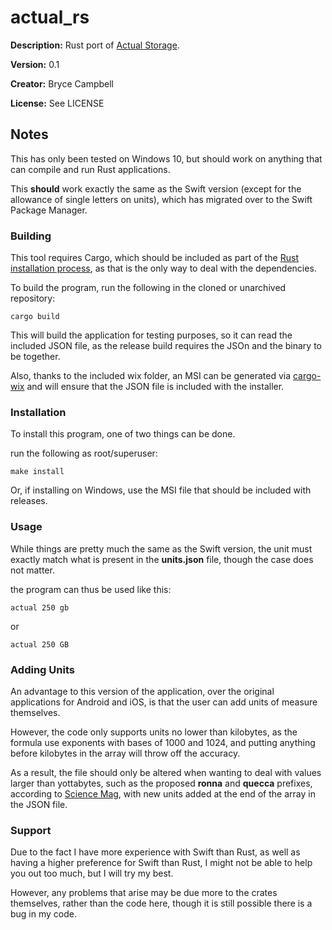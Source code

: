 =actual_rs=

'''Description:''' Rust port of [https://github.com/bryceac/ActualStorage-Swift Actual Storage].

'''Version:''' 0.1

'''Creator:''' Bryce Campbell

'''License:''' See LICENSE

==Notes==

This has only been tested on Windows 10, but should work on anything that can compile and run Rust applications.

This <strong>should</strong> work exactly the same as the Swift version (except for the allowance of single letters on units), which has migrated over to the Swift Package Manager.

===Building===

This tool requires Cargo, which should be included as part of the [https://doc.rust-lang.org/book/ch01-01-installation.html Rust installation process], as that is the only way to deal with the dependencies.

To build the program, run the following in the cloned or unarchived repository:

<pre>
cargo build
</pre>

This will build the application for testing purposes, so it can read the included JSON file, as the release build requires the JSOn and the binary to be together.

Also, thanks to the included wix folder, an MSI can be generated via [https://github.com/volks73/cargo-wix cargo-wix] and will ensure that the JSON file is included with the installer.

===Installation===

To install this program, one of two things can be done.

run the following as root/superuser:

<pre>
make install
</pre>

Or, if installing on Windows, use the MSI file that should be included with releases.

===Usage===

While things are pretty much the same as the Swift version, the unit must exactly match what is present in the <strong>units.json</strong> file, though the case does not matter.

the program can thus be used like this:

<pre>
actual 250 gb
</pre>

or

<pre>
actual 250 GB
</pre>

===Adding Units===

An advantage to this version of the application, over the original applications for Android and iOS, is that the user can add units of measure themselves.

However, the code only supports units no lower than kilobytes, as the formula use exponents with bases of 1000 and 1024, and putting anything before kilobytes in the array will throw off the accuracy.

As a result, the file should only be altered when wanting to deal with values larger than yottabytes, such as the proposed <strong>ronna</strong> and <strong>quecca</strong> prefixes, according to [https://www.sciencemag.org/news/2019/02/you-know-kilo-mega-and-giga-metric-system-ready-ronna-and-quecca Science Mag], with new units added at the end of the array in the JSON file.

===Support===

Due to the fact I have more experience with Swift than Rust, as well as having a higher preference for Swift than Rust, I might not be able to help you out too much, but I will try my best.

However, any problems that arise may be due more to the crates themselves, rather than the code here, though it is still possible there is a bug in my code.